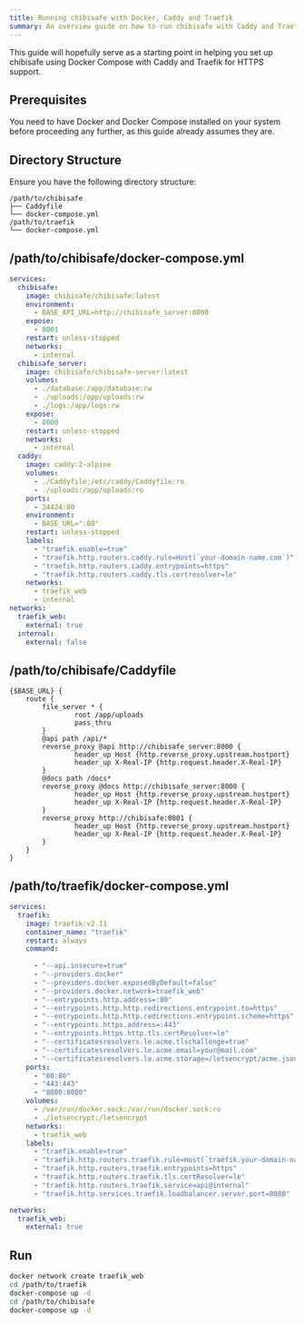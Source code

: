 ```yaml
---
title: Running chibisafe with Docker, Caddy and Traefik
summary: An overview guide on how to run chibisafe with Caddy and Traefik
---
```


This guide will hopefully serve as a starting point in helping you set up chibisafe using Docker Compose with Caddy and Traefik for HTTPS support.

## Prerequisites
You need to have Docker and Docker Compose installed on your system before proceeding any further, as this guide already assumes they are.

## Directory Structure

Ensure you have the following directory structure:

```
/path/to/chibisafe
├── Caddyfile
└── docker-compose.yml
/path/to/traefik
└── docker-compose.yml
```

## /path/to/chibisafe/docker-compose.yml

```yml
services:
  chibisafe:
    image: chibisafe/chibisafe:latest
    environment:
      - BASE_API_URL=http://chibisafe_server:8000
    expose:
      - 8001
    restart: unless-stopped
    networks:
      - internal
  chibisafe_server:
    image: chibisafe/chibisafe-server:latest
    volumes:
      - ./database:/app/database:rw
      - ./uploads:/app/uploads:rw
      - ./logs:/app/logs:rw
    expose:
      - 8000
    restart: unless-stopped
    networks:
      - internal
  caddy:
    image: caddy:2-alpine
    volumes:
      - ./Caddyfile:/etc/caddy/Caddyfile:ro
      - ./uploads:/app/uploads:ro
    ports:
      - 24424:80
    environment:
      - BASE_URL=":80"
    restart: unless-stopped
    labels:
      - "traefik.enable=true"
      - "traefik.http.routers.caddy.rule=Host(`your-domain-name.com`)"
      - "traefik.http.routers.caddy.entrypoints=https"
      - "traefik.http.routers.caddy.tls.certresolver=le"
    networks:
      - traefik_web
      - internal
networks:
  traefik_web:
    external: true
  internal:
    external: false
```

## /path/to/chibisafe/Caddyfile


```
{$BASE_URL} {
	route {
		file_server * {
				root /app/uploads
				pass_thru
		}
		@api path /api/*
		reverse_proxy @api http://chibisafe_server:8000 {
				header_up Host {http.reverse_proxy.upstream.hostport}
				header_up X-Real-IP {http.request.header.X-Real-IP}
		}
		@docs path /docs*
		reverse_proxy @docs http://chibisafe_server:8000 {
				header_up Host {http.reverse_proxy.upstream.hostport}
				header_up X-Real-IP {http.request.header.X-Real-IP}
		}
		reverse_proxy http://chibisafe:8001 {
				header_up Host {http.reverse_proxy.upstream.hostport}
				header_up X-Real-IP {http.request.header.X-Real-IP}
		}
	}
}
```

## /path/to/traefik/docker-compose.yml

```yml
services:
  traefik:
    image: traefik:v2.11
    container_name: "traefik"
    restart: always
    command:
   
      - "--api.insecure=true"
      - "--providers.docker"
      - "--providers.docker.exposedByDefault=false"
      - "--providers.docker.network=traefik_web"
      - "--entrypoints.http.address=:80"
      - "--entrypoints.http.http.redirections.entrypoint.to=https"
      - "--entrypoints.http.http.redirections.entrypoint.scheme=https"
      - "--entrypoints.https.address=:443"
      - "--entrypoints.https.http.tls.certResolver=le"
      - "--certificatesresolvers.le.acme.tlschallenge=true"
      - "--certificatesresolvers.le.acme.email=your@mail.com"
      - "--certificatesresolvers.le.acme.storage=/letsencrypt/acme.json"
    ports:
      - "80:80"
      - "443:443"
      - "8080:8080"
    volumes:
      - /var/run/docker.sock:/var/run/docker.sock:ro
      - ./letsencrypt:/letsencrypt
    networks:
      - traefik_web
    labels:
      - "traefik.enable=true"
      - "traefik.http.routers.traefik.rule=Host(`traefik.your-domain-name.com`)"
      - "traefik.http.routers.traefik.entrypoints=https"
      - "traefik.http.routers.traefik.tls.certResolver=le"
      - "traefik.http.routers.traefik.service=api@internal"
      - "traefik.http.services.traefik.loadbalancer.server.port=8080"

networks:
  traefik_web:
    external: true
```

## Run

```bash
docker network create traefik_web
cd /path/to/traefik
docker-compose up -d
cd /path/to/chibisafe
docker-compose up -d
```
